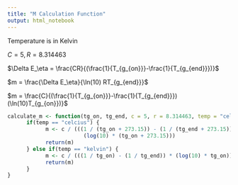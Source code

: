 ```yaml
---
title: "M Calculation Function"
output: html_notebook
---
```


Temperature is in Kelvin

$C = 5, R = 8.314463$

$\Delta E_\eta = \frac{CR}{(\frac{1}{T_{g_{on}}}-\frac{1}{T_{g_{end}}})}$

$m = \frac{\Delta E_\eta}{\ln(10) RT_{g_{end}}}$

$m = \frac{C}{(\frac{1}{T_{g_{on}}}-\frac{1}{T_{g_{end}}})(\ln(10)T_{g_{on}})}$

```r
calculate_m <- function(tg_on, tg_end, c = 5, r = 8.314463, temp = "celcius") {
      if(temp == "celcius") {
            m <- c / (((1 / (tg_on + 273.15)) - (1 / (tg_end + 273.15))) *
                        (log(10) * (tg_on + 273.15)))
            return(m)
      } else if(temp == "kelvin") {
            m <- c / (((1 / tg_on) - (1 / tg_end)) * (log(10) * tg_on))
            return(m)
      }
}

```
